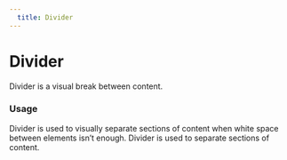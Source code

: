 ```yaml
---
  title: Divider
---
```


# Divider

Divider is a visual break between content.

<ComponentPreview
  componentName="divider--as-a-span-element"
  hasReact
  hasAngular
  hasHTML
/>

### Usage

Divider is used to visually separate sections
of content when white space between elements
isn’t enough. Divider is used to separate
sections of content. 